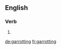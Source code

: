 
==English==

===Verb===
{{head|en|present participle}}

# {{present participle of|garrotte|lang=en}}

[[de:garrotting]]
[[fr:garrotting]]